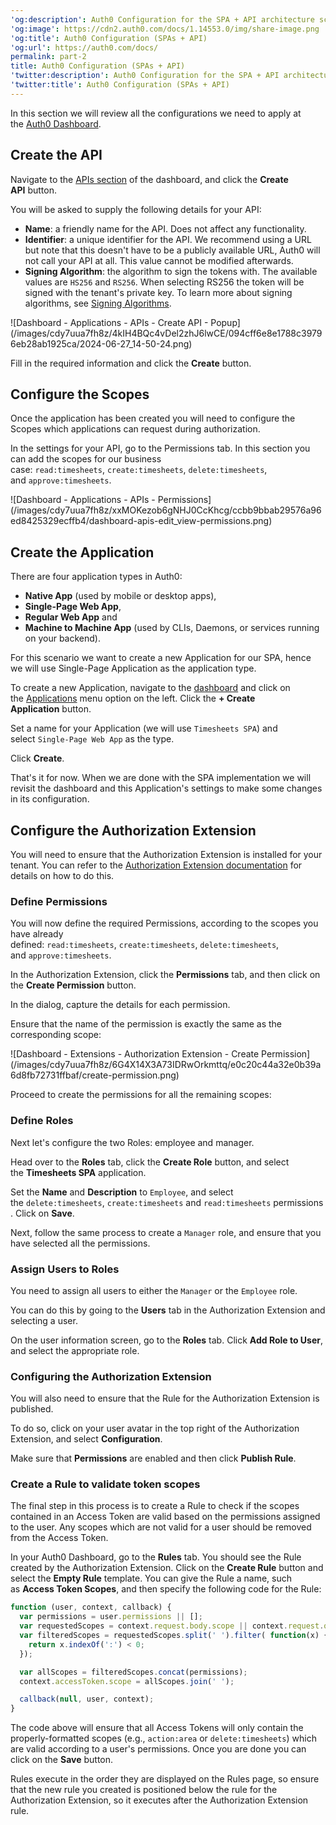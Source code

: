 ---
'og:description': Auth0 Configuration for the SPA + API architecture scenario
'og:image': https://cdn2.auth0.com/docs/1.14553.0/img/share-image.png
'og:title': Auth0 Configuration (SPAs + API)
'og:url': https://auth0.com/docs/
permalink: part-2
title: Auth0 Configuration (SPAs + API)
'twitter:description': Auth0 Configuration for the SPA + API architecture scenario
'twitter:title': Auth0 Configuration (SPAs + API)
---
In this section we will review all the configurations we need to apply at the [Auth0 Dashboard](https://manage.auth0.com/#).

## Create the API

Navigate to the [APIs section](https://manage.auth0.com/#/apis) of the dashboard, and click the **Create API** button.

You will be asked to supply the following details for your API:

* **Name**: a friendly name for the API. Does not affect any functionality.
* **Identifier**: a unique identifier for the API. We recommend using a URL but note that this doesn't have to be a publicly available URL, Auth0 will not call your API at all. This value cannot be modified afterwards.
* **<Tooltip tip="Signing Algorithm: Algorithm used to digitally sign tokens to ensure the token has not been tampered with." cta="View Glossary" href="/docs/glossary?term=Signing+Algorithm">Signing Algorithm</Tooltip>**: the algorithm to sign the tokens with. The available values are `HS256` and `RS256`. When selecting RS256 the token will be signed with the tenant's private key. To learn more about signing algorithms, see [Signing Algorithms](/docs/get-started/applications/signing-algorithms).

<Frame>![Dashboard - Applications - APIs - Create API - Popup](/images/cdy7uua7fh8z/4kIH4BQc4vDel2zhJ6lwCE/094cff6e8e1788c39796eb28ab1925ca/2024-06-27_14-50-24.png)</Frame>

Fill in the required information and click the **Create** button.

## Configure the Scopes

Once the application has been created you will need to configure the Scopes which applications can request during authorization.

In the settings for your API, go to the Permissions tab. In this section you can add the scopes for our business case: `read:timesheets`, `create:timesheets`, `delete:timesheets`, and `approve:timesheets`.

<Frame>![Dashboard - Applications - APIs - Permissions](/images/cdy7uua7fh8z/xxMOKezob6gNHJ0CcKhcg/ccbb9bbab29576a96ed8425329ecffb4/dashboard-apis-edit_view-permissions.png)</Frame>

## Create the Application

There are four application types in Auth0:

* **Native App** (used by mobile or desktop apps),
* **Single-Page Web App**,
* **Regular Web App** and
* **Machine to Machine App** (used by CLIs, Daemons, or services running on your backend).

For this scenario we want to create a new Application for our SPA, hence we will use Single-Page Application as the application type.

To create a new Application, navigate to the [dashboard](https://manage.auth0.com/#) and click on the [Applications](https://manage.auth0.com/#/applications) menu option on the left. Click the **+ Create Application** button.

Set a name for your Application (we will use `Timesheets SPA`) and select `Single-Page Web App` as the type.

Click **Create**.

That's it for now. When we are done with the SPA implementation we will revisit the dashboard and this Application's settings to make some changes in its configuration.

## Configure the Authorization Extension

You will need to ensure that the Authorization Extension is installed for your tenant. You can refer to the [Authorization Extension documentation](/docs/customize/extensions/authorization-extension) for details on how to do this.

### Define Permissions

You will now define the required Permissions, according to the scopes you have already defined: `read:timesheets`, `create:timesheets`, `delete:timesheets`, and `approve:timesheets`.

In the Authorization Extension, click the **Permissions** tab, and then click on the **Create Permission** button.

In the dialog, capture the details for each permission.

Ensure that the name of the permission is exactly the same as the corresponding scope:

<Frame>![Dashboard - Extensions - Authorization Extension - Create Permission](/images/cdy7uua7fh8z/6G4X14X3A73IDRwOrkmttq/e0c20c44a32e0b39a6d8fb72731ffbaf/create-permission.png)</Frame>

Proceed to create the permissions for all the remaining scopes:

### Define Roles

Next let's configure the two Roles: employee and manager.

Head over to the **Roles** tab, click the **Create Role** button, and select the **Timesheets SPA** application.

Set the **Name** and **Description** to `Employee`, and select the `delete:timesheets`, `create:timesheets` and `read:timesheets` permissions. Click on **Save**.

Next, follow the same process to create a `Manager` role, and ensure that you have selected all the permissions.

### Assign Users to Roles

You need to assign all users to either the `Manager` or the `Employee` role.

You can do this by going to the **Users** tab in the Authorization Extension and selecting a user.

On the user information screen, go to the **Roles** tab. Click **Add Role to User**, and select the appropriate role.

### Configuring the Authorization Extension

You will also need to ensure that the Rule for the Authorization Extension is published.

To do so, click on your user avatar in the top right of the Authorization Extension, and select **Configuration**.

Make sure that **Permissions** are enabled and then click **Publish Rule**.

### Create a Rule to validate token scopes

The final step in this process is to create a Rule to check if the scopes contained in an <Tooltip tip="Access Token: Authorization credential, in the form of an opaque string or JWT, used to access an API." cta="View Glossary" href="/docs/glossary?term=Access+Token">Access Token</Tooltip> are valid based on the permissions assigned to the user. Any scopes which are not valid for a user should be removed from the Access Token.

In your <Tooltip tip="Auth0 Dashboard: Auth0's main product to configure your services." cta="View Glossary" href="/docs/glossary?term=Auth0+Dashboard">Auth0 Dashboard</Tooltip>, go to the **Rules** tab. You should see the Rule created by the Authorization Extension. Click on the **Create Rule** button and select the **Empty Rule** template. You can give the Rule a name, such as **Access Token Scopes**, and then specify the following code for the Rule:

```javascript lines
function (user, context, callback) {
  var permissions = user.permissions || [];
  var requestedScopes = context.request.body.scope || context.request.query.scope;
  var filteredScopes = requestedScopes.split(' ').filter( function(x) {
    return x.indexOf(':') < 0;
  });

  var allScopes = filteredScopes.concat(permissions);
  context.accessToken.scope = allScopes.join(' ');

  callback(null, user, context);
}
```






The code above will ensure that all Access Tokens will only contain the properly-formatted scopes (e.g., `action:area` or `delete:timesheets`) which are valid according to a user's permissions. Once you are done you can click on the **Save** button.

Rules execute in the order they are displayed on the Rules page, so ensure that the new rule you created is positioned below the rule for the Authorization Extension, so it executes after the Authorization Extension rule.
